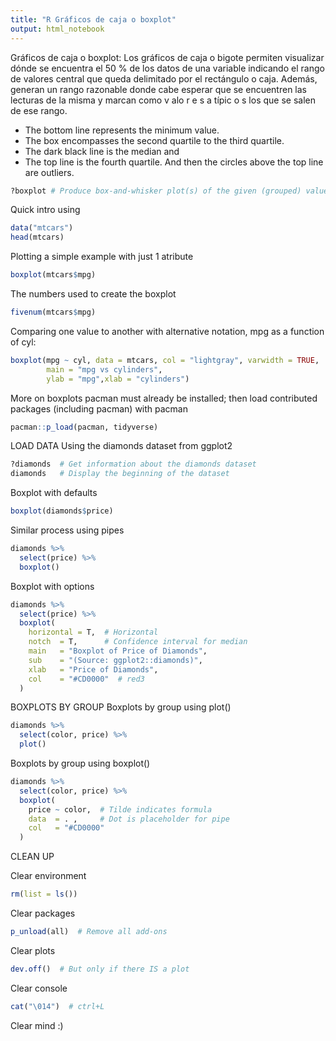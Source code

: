 ---
title: "R Gráficos de caja o boxplot"
output: html_notebook
---

Gráficos de caja o boxplot: Los gráficos de caja o bigote permiten visualizar dónde se encuentra el 50 % de los datos de una variable indicando el rango de valores central que queda delimitado por el rectángulo o caja. Además, generan un rango razonable donde cabe esperar que se encuentren las lecturas de la misma y marcan como v alo r e s a típic o s los que se salen de ese rango.

 - The bottom line represents the minimum value. 
 - The box encompasses the second quartile to the third quartile. 
 - The dark black line is the median and 
 - The top line is the fourth quartile. 
And then the circles above the top line are outliers. 

```{r}
?boxplot # Produce box-and-whisker plot(s) of the given (grouped) values.
```


Quick intro using 
```{r}
data("mtcars")
head(mtcars)
```

Plotting a simple example with just 1 atribute
```{r}
boxplot(mtcars$mpg)
```

The numbers used to create the boxplot
```{r}
fivenum(mtcars$mpg) 
```

Comparing one value to another with alternative notation, mpg as a function of cyl:
```{r}
boxplot(mpg ~ cyl, data = mtcars, col = "lightgray", varwidth = TRUE, 
        main = "mpg vs cylinders",
        ylab = "mpg",xlab = "cylinders")
```


More on boxplots
pacman must already be installed; then load contributed
packages (including pacman) with pacman
```{r}
pacman::p_load(pacman, tidyverse)
```

LOAD DATA 
Using the diamonds dataset from ggplot2
```{r}
?diamonds  # Get information about the diamonds dataset
diamonds   # Display the beginning of the dataset
```



Boxplot with defaults
```{r}
boxplot(diamonds$price)
```



Similar process using pipes
```{r}
diamonds %>%
  select(price) %>%
  boxplot()
```



Boxplot with options
```{r}
diamonds %>%
  select(price) %>%
  boxplot(
    horizontal = T,  # Horizontal
    notch  = T,      # Confidence interval for median
    main   = "Boxplot of Price of Diamonds",
    sub    = "(Source: ggplot2::diamonds)",
    xlab   = "Price of Diamonds",
    col    = "#CD0000"  # red3
  )
```



BOXPLOTS BY GROUP 
Boxplots by group using plot()
```{r}
diamonds %>%
  select(color, price) %>%
  plot()
```



Boxplots by group using boxplot()
```{r}
diamonds %>%
  select(color, price) %>%
  boxplot(
    price ~ color,  # Tilde indicates formula
    data  = . ,     # Dot is placeholder for pipe
    col   = "#CD0000"
  )
```





CLEAN UP 

Clear environment
```{r}
rm(list = ls()) 
```

Clear packages
```{r}
p_unload(all)  # Remove all add-ons
```

Clear plots
```{r}
dev.off()  # But only if there IS a plot
```

Clear console
```{r}
cat("\014")  # ctrl+L
```

Clear mind :)
